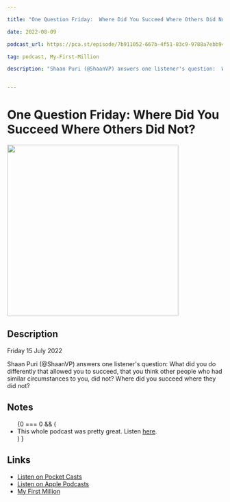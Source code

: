 ```yaml
---

title: "One Question Friday:  Where Did You Succeed Where Others Did Not? — My First Million"

date: 2022-08-09

podcast_url: https://pca.st/episode/7b911052-667b-4f51-83c9-9788a7ebb94f

tag: podcast, My-First-Million

description: "Shaan Puri (@ShaanVP) answers one listener's question:  What did you do differently that allowed you to succeed, that you think other people who had similar circumstances to you, did not?  Where did you succeed where they did not?"


---
```



# One Question Friday:  Where Did You Succeed Where Others Did Not?
<div style={{display: "flex", justifyContent: "center"}}>
    <Image src="https://static.pocketcasts.com/discover/images/400/fe0ff0a0-7a39-0137-f268-1d245fc5f9cf.jpg" width="400" height="400" />
</div>


## Description

Friday 15 July 2022

Shaan Puri (@ShaanVP) answers one listener's question:  What did you do differently that allowed you to succeed, that you think other people who had similar circumstances to you, did not?  Where did you succeed where they did not?

## Notes

<ul id="notes">
{0 === 0 && (<li>This whole podcast was pretty great. Listen <a href="https://pca.st/episode/7b911052-667b-4f51-83c9-9788a7ebb94f">here</a>.</li>) } 
</ul><span id="end" />
    

## Links

- [Listen on Pocket Casts](https://pca.st/episode/7b911052-667b-4f51-83c9-9788a7ebb94f)
- [Listen on Apple Podcasts](https://podcasts.apple.com/us/podcast/feed/id1469759170)
- [My First Million](https://www.mfmpod.com/)
  